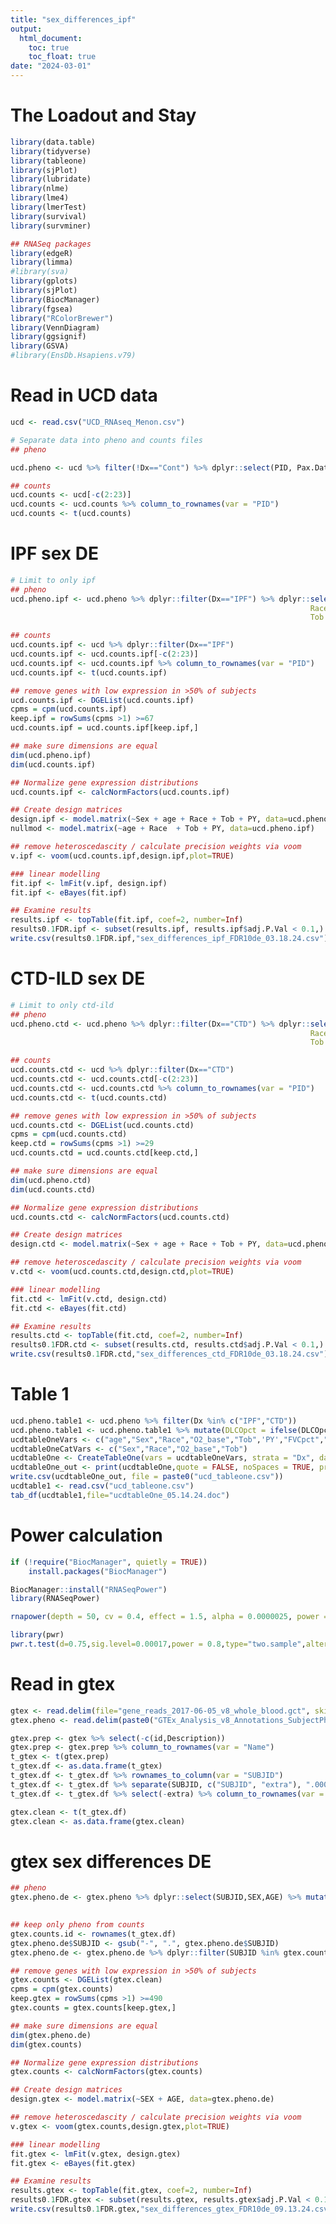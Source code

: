 ```yaml
---
title: "sex_differences_ipf"
output: 
  html_document:
    toc: true
    toc_float: true
date: "2024-03-01"
---
```


# The Loadout and Stay
```r

library(data.table)
library(tidyverse)
library(tableone)
library(sjPlot)
library(lubridate)
library(nlme)
library(lme4)
library(lmerTest)
library(survival)
library(survminer)

## RNASeq packages
library(edgeR)
library(limma)
#library(sva)
library(gplots)
library(sjPlot)
library(BiocManager)
library(fgsea)
library("RColorBrewer")
library(VennDiagram)
library(ggsignif)
library(GSVA)
#library(EnsDb.Hsapiens.v79)

```

# Read in UCD data
```r

ucd <- read.csv("UCD_RNAseq_Menon.csv")

# Separate data into pheno and counts files
## pheno

ucd.pheno <- ucd %>% filter(!Dx=="Cont") %>% dplyr::select(PID, Pax.Date, Dx, Dx2, Dx3, age, Sex, Race, O2_base, Tob, PY, CT_Pattern, CPFE, SLB.Date, Path_prim, Path_sec, PFT_Pax, FVC, FVCpct, DLCO, DLCOpct, VS, VS_Date)

## counts
ucd.counts <- ucd[-c(2:23)]
ucd.counts <- ucd.counts %>% column_to_rownames(var = "PID")
ucd.counts <- t(ucd.counts)

```

# IPF sex DE
```r

# Limit to only ipf
## pheno
ucd.pheno.ipf <- ucd.pheno %>% dplyr::filter(Dx=="IPF") %>% dplyr::select(PID, age, Sex, Race, Tob, PY) %>% mutate(Race = ifelse(Race=="white",1,2),Tob = ifelse(Tob=="current",1,0)) %>% mutate(Sex = as.factor(Sex),
                                                                   Race = as.factor(Race),
                                                                   Tob = as.factor(Tob))

## counts
ucd.counts.ipf <- ucd %>% dplyr::filter(Dx=="IPF")
ucd.counts.ipf <- ucd.counts.ipf[-c(2:23)]
ucd.counts.ipf <- ucd.counts.ipf %>% column_to_rownames(var = "PID")
ucd.counts.ipf <- t(ucd.counts.ipf)

## remove genes with low expression in >50% of subjects
ucd.counts.ipf <- DGEList(ucd.counts.ipf)
cpms = cpm(ucd.counts.ipf)
keep.ipf = rowSums(cpms >1) >=67
ucd.counts.ipf = ucd.counts.ipf[keep.ipf,]

## make sure dimensions are equal
dim(ucd.pheno.ipf)
dim(ucd.counts.ipf)

## Normalize gene expression distributions
ucd.counts.ipf <- calcNormFactors(ucd.counts.ipf)

## Create design matrices
design.ipf <- model.matrix(~Sex + age + Race + Tob + PY, data=ucd.pheno.ipf)
nullmod <- model.matrix(~age + Race  + Tob + PY, data=ucd.pheno.ipf)

## remove heteroscedascity / calculate precision weights via voom
v.ipf <- voom(ucd.counts.ipf,design.ipf,plot=TRUE)

### linear modelling 
fit.ipf <- lmFit(v.ipf, design.ipf)
fit.ipf <- eBayes(fit.ipf)

## Examine results
results.ipf <- topTable(fit.ipf, coef=2, number=Inf)
results0.1FDR.ipf <- subset(results.ipf, results.ipf$adj.P.Val < 0.1,)
write.csv(results0.1FDR.ipf,"sex_differences_ipf_FDR10de_03.18.24.csv")

```

# CTD-ILD sex DE
```r

# Limit to only ctd-ild
## pheno
ucd.pheno.ctd <- ucd.pheno %>% dplyr::filter(Dx=="CTD") %>% dplyr::select(PID, age, Sex, Race, Tob, PY) %>% mutate(Race = ifelse(Race=="white",1,2),Tob = ifelse(Tob=="current",1,0)) %>% mutate(Sex = as.factor(Sex),
                                                                   Race = as.factor(Race),
                                                                   Tob = as.factor(Tob))

## counts
ucd.counts.ctd <- ucd %>% dplyr::filter(Dx=="CTD")
ucd.counts.ctd <- ucd.counts.ctd[-c(2:23)]
ucd.counts.ctd <- ucd.counts.ctd %>% column_to_rownames(var = "PID")
ucd.counts.ctd <- t(ucd.counts.ctd)

## remove genes with low expression in >50% of subjects
ucd.counts.ctd <- DGEList(ucd.counts.ctd)
cpms = cpm(ucd.counts.ctd)
keep.ctd = rowSums(cpms >1) >=29
ucd.counts.ctd = ucd.counts.ctd[keep.ctd,]

## make sure dimensions are equal
dim(ucd.pheno.ctd)
dim(ucd.counts.ctd)

## Normalize gene expression distributions
ucd.counts.ctd <- calcNormFactors(ucd.counts.ctd)

## Create design matrices
design.ctd <- model.matrix(~Sex + age + Race + Tob + PY, data=ucd.pheno.ctd)

## remove heteroscedascity / calculate precision weights via voom
v.ctd <- voom(ucd.counts.ctd,design.ctd,plot=TRUE)

### linear modelling 
fit.ctd <- lmFit(v.ctd, design.ctd)
fit.ctd <- eBayes(fit.ctd)

## Examine results
results.ctd <- topTable(fit.ctd, coef=2, number=Inf)
results0.1FDR.ctd <- subset(results.ctd, results.ctd$adj.P.Val < 0.1,)
write.csv(results0.1FDR.ctd,"sex_differences_ctd_FDR10de_03.18.24.csv")

```

# Table 1
```r

ucd.pheno.table1 <- ucd.pheno %>% filter(Dx %in% c("IPF","CTD"))
ucd.pheno.table1 <- ucd.pheno.table1 %>% mutate(DLCOpct = ifelse(DLCOpct=="UTP",NA,DLCOpct)) %>% mutate(DLCOpct = as.numeric(DLCOpct))
ucdtableOneVars <- c("age","Sex","Race","O2_base","Tob",'PY',"FVCpct","DLCOpct")
ucdtableOneCatVars <- c("Sex","Race","O2_base","Tob")
ucdtableOne <- CreateTableOne(vars = ucdtableOneVars, strata = "Dx", data = ucd.pheno.table1, factorVars = ucdtableOneCatVars)
ucdtableOne_out <- print(ucdtableOne,quote = FALSE, noSpaces = TRUE, printToggle = FALSE, varLabel = TRUE)
write.csv(ucdtableOne_out, file = paste0("ucd_tableone.csv"))
ucdtable1 <- read.csv("ucd_tableone.csv")
tab_df(ucdtable1,file="ucdtableOne_05.14.24.doc")


```

# Power calculation
```r
if (!require("BiocManager", quietly = TRUE))
    install.packages("BiocManager")

BiocManager::install("RNASeqPower")
library(RNASeqPower)

rnapower(depth = 50, cv = 0.4, effect = 1.5, alpha = 0.0000025, power = 0.8)

library(pwr)
pwr.t.test(d=0.75,sig.level=0.00017,power = 0.8,type="two.sample",alternative="two.sided")

```

# Read in gtex
```r

gtex <- read.delim(file="gene_reads_2017-06-05_v8_whole_blood.gct", skip = 2)
gtex.pheno <- read.delim(paste0("GTEx_Analysis_v8_Annotations_SubjectPhenotypesDS.txt"))

gtex.prep <- gtex %>% select(-c(id,Description))
gtex.prep <- gtex.prep %>% column_to_rownames(var = "Name")
t_gtex <- t(gtex.prep)
t_gtex.df <- as.data.frame(t_gtex)
t_gtex.df <- t_gtex.df %>% rownames_to_column(var = "SUBJID")
t_gtex.df <- t_gtex.df %>% separate(SUBJID, c("SUBJID", "extra"), ".000")
t_gtex.df <- t_gtex.df %>% select(-extra) %>% column_to_rownames(var = "SUBJID")

gtex.clean <- t(t_gtex.df)
gtex.clean <- as.data.frame(gtex.clean)

```

# gtex sex differences DE
```r

## pheno
gtex.pheno.de <- gtex.pheno %>% dplyr::select(SUBJID,SEX,AGE) %>% mutate(SEX=as.factor(SEX),
                                                                         AGE=as.factor(AGE))

## keep only pheno from counts
gtex.counts.id <- rownames(t_gtex.df)
gtex.pheno.de$SUBJID <- gsub("-", ".", gtex.pheno.de$SUBJID)
gtex.pheno.de <- gtex.pheno.de %>% dplyr::filter(SUBJID %in% gtex.counts.id)

## remove genes with low expression in >50% of subjects
gtex.counts <- DGEList(gtex.clean)
cpms = cpm(gtex.counts)
keep.gtex = rowSums(cpms >1) >=490
gtex.counts = gtex.counts[keep.gtex,]

## make sure dimensions are equal
dim(gtex.pheno.de)
dim(gtex.counts)

## Normalize gene expression distributions
gtex.counts <- calcNormFactors(gtex.counts)

## Create design matrices
design.gtex <- model.matrix(~SEX + AGE, data=gtex.pheno.de)

## remove heteroscedascity / calculate precision weights via voom
v.gtex <- voom(gtex.counts,design.gtex,plot=TRUE)

### linear modelling 
fit.gtex <- lmFit(v.gtex, design.gtex)
fit.gtex <- eBayes(fit.gtex)

## Examine results
results.gtex <- topTable(fit.gtex, coef=2, number=Inf)
results0.1FDR.gtex <- subset(results.gtex, results.gtex$adj.P.Val < 0.1,)
write.csv(results0.1FDR.gtex,"sex_differences_gtex_FDR10de_09.13.24.csv")



```